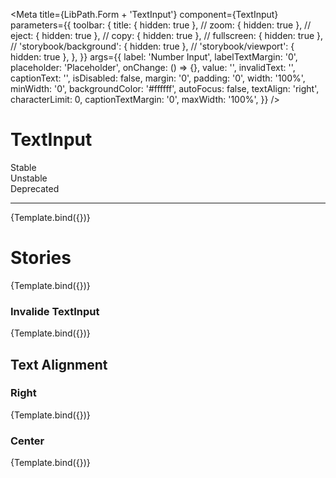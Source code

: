 

<Meta
  title={LibPath.Form + 'TextInput'}
  component={TextInput}
  parameters={{
    toolbar: {
      title: { hidden: true },
      // zoom: { hidden: true },
      // eject: { hidden: true },
      // copy: { hidden: true },
      // fullscreen: { hidden: true },
      // 'storybook/background': { hidden: true },
      // 'storybook/viewport': { hidden: true },
    },
  }}
  args={{
    label: 'Number Input',
    labelTextMargin: '0',
    placeholder: 'Placeholder',
    onChange: () => {},
    value: '',
    invalidText: '',
    captionText: '',
    isDisabled: false,
    margin: '0',
    padding: '0',
    width: '100%',
    minWidth: '0',
    backgroundColor: '#ffffff',
    autoFocus: false,
    textAlign: 'right',
    characterLimit: 0,
    captionTextMargin: '0',
    maxWidth: '100%',
  }}
/>

# TextInput

<div
  style={{
    borderRadius: '999999px',
    display: 'inline-block',
    padding: '2px 8px',
    fontSize: '14px',
    lineHeight: '20px',
    fontWeight: '700',
    textAlign: 'center',
    letterSpacing: '0.25px',
    backgroundColor: '#138849',
    color: '#ffffff',
    marginBottom: '16px',
    marginRight: '3px',
  }}
>
  Stable
</div>

<div
  style={{
    borderRadius: '999999px',
    display: 'inline-block',
    padding: '2px 8px',
    fontSize: '14px',
    lineHeight: '20px',
    fontWeight: '700',
    textAlign: 'center',
    letterSpacing: '0.25px',
    backgroundColor: '#D2CB3F',
    color: '#ffffff',
    marginBottom: '16px',
    marginRight: '3px',
  }}
>
  Unstable
</div>

<div
  style={{
    borderRadius: '999999px',
    display: 'inline-block',
    padding: '2px 8px',
    fontSize: '14px',
    lineHeight: '20px',
    fontWeight: '700',
    textAlign: 'center',
    letterSpacing: '0.25px',
    backgroundColor: '#D23F47',
    color: '#ffffff',
    marginBottom: '16px',
    marginRight: '3px',
  }}
>
  Deprecated
</div>

<hr />

<Preview withToolbar>
  <Story name="Text Input">{Template.bind({})}</Story>
</Preview>

<Props story="Text Input" />

# Stories

<Canvas>
  <Story
    name="Disable text input"
    args={{
      isDisabled: true,
    }}
  >
    {Template.bind({})}
  </Story>
</Canvas>

### Invalide TextInput
<Canvas>
  <Story
    name="Invalid Text Input"
    args={{
      invalidText: 'Invalid text',
    }}
  >
    {Template.bind({})}
  </Story>
</Canvas>


## Text Alignment

### Right
<Canvas>
  <Story
    name="Alignment Right"
    args={{
        textAlign: 'right',
      value: 'Hello World!',
    }}
  >
    {Template.bind({})}
  </Story>
</Canvas>

### Center
<Canvas>
  <Story
    name="Alignment Center"
    args={{
        textAlign: 'center',
      value: 'Hello World!',
    }}
  >
    {Template.bind({})}
  </Story>
</Canvas>
